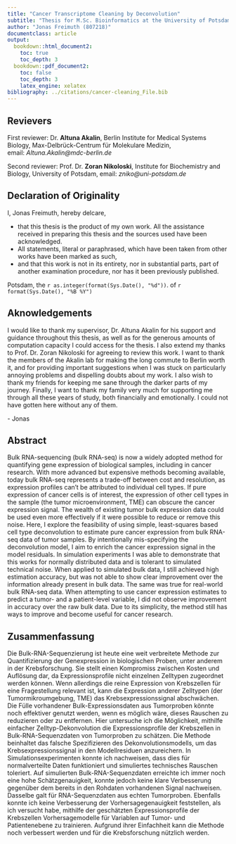 ```yaml
---
title: "Cancer Transcriptome Cleaning by Deconvolution"
subtitle: "Thesis for M.Sc. Bioinformatics at the University of Potsdam"
author: "Jonas Freimuth (807218)"
documentclass: article
output:
  bookdown::html_document2:
    toc: true
    toc_depth: 3
  bookdown::pdf_document2:
    toc: false
    toc_depth: 3
    latex_engine: xelatex
bibliography: ../citations/cancer-cleaning_File.bib
---
```


\vspace*{\fill}

## Revievers {.unlisted .unnumbered}

First reviewer: Dr. **Altuna Akalin**, Berlin Institute for Medical Systems
Biology, Max-Delbrück-Centrum für Molekulare Medizin,
email:&nbsp;*Altuna.Akalin@mdc-berlin.de*

Second reviewer: Prof. Dr. **Zoran Nikoloski**, Institute for Biochemistry and
Biology, University of Potsdam, email:&nbsp;*zniko@uni-potsdam.de*

\newpage

## Declaration of Originality {.unnumbered}

I, Jonas Freimuth, hereby delcare,

* that this thesis is the product of my own work. All the assistance received in
  preparing this thesis and the sources used have been acknowledged.
* All statements, literal or paraphrased, which have been taken from other works
  have been marked as such,
* and that this work is not in its entirety, nor in substantial parts, part of
  another examination procedure, nor has it been previously published.

Potsdam, the `r as.integer(format(Sys.Date(), "%d"))`. of
`r format(Sys.Date(), "%B %Y")`

\newpage

## Aknowledgements {.unnumbered}

I would like to thank my supervisor, Dr. Altuna Akalin for his support and
guidance throughout this thesis, as well as for the generous amounts of
computation capacity I could access for the thesis. I also extend my thanks to
Prof. Dr. Zoran Nikoloski for agreeing to review this work. I want to thank the
members of the Akalin lab for making the long commute to Berlin worth it, and
for providing important suggestions when I was stuck on particularly annoying
problems and dispelling doubts about my work. I also wish to thank my friends
for keeping me sane through the darker parts of my journey. Finally, I want to
thank my family very much for supporting me through all these years of study,
both financially and emotionally. I could not have gotten here without any of
them.

\- Jonas

\newpage

## Abstract {.unnumbered}

Bulk RNA-sequencing (bulk RNA-seq) is now a widely adopted method for
quantifying gene expression of biological samples, including in cancer research.
With more advanced but expensive methods becoming available, today bulk RNA-seq
represents a trade-off between cost and resolution, as expression profiles can't
be attributed to individual cell types. If pure expression of cancer cells is of
interest, the expression of other cell types in the sample (the tumor
microenvironment, TME) can obscure the cancer expression signal. The wealth of
existing tumor bulk expression data could be used even more effectively if it
were possible to reduce or remove this noise. Here, I explore the feasibility of
using simple, least-squares based cell type deconvolution to estimate pure
cancer expression from bulk RNA-seq data of tumor samples. By intentionally
mis-specifying the deconvolution model, I aim to enrich the cancer expression
signal in the model residuals. In simulation experiments I was able to
demonstrate that this works for normally distributed data and is tolerant to
simulated technical noise. When applied to simulated bulk data, I still achieved
high estimation accuracy, but was not able to show clear improvement over the
information already present in bulk data. The same was true for real-world bulk
RNA-seq data. When attempting to use cancer expression estimates to predict a
tumor- and a patient-level variable, I did not observe improvement in accuracy
over the raw bulk data. Due to its simplicity, the method still has ways to
improve and become useful for cancer research.

\newpage

## Zusammenfassung {.unnumbered}

Die Bulk-RNA-Sequenzierung ist heute eine weit verbreitete Methode zur
Quantifizierung der Genexpression in biologischen Proben, unter anderem in der
Krebsforschung. Sie stellt einen Kompromiss zwischen Kosten und Auflösung dar,
da Expressionsprofile nicht einzelnen Zelltypen zugeordnet werden können. Wenn
allerdings die reine Expression von Krebszellen für eine Fragestellung relevant
ist, kann die Expression anderer Zelltypen (der Tumormikroumgebung, TME) das
Krebsexpressionssignal abschwächen. Die Fülle vorhandener Bulk-Expressionsdaten
aus Tumorproben könnte noch effektiver genutzt werden, wenn es möglich wäre,
dieses Rauschen zu reduzieren oder zu entfernen. Hier untersuche ich die
Möglichkeit, mithilfe einfacher Zelltyp-Dekonvolution die Expressionsprofile der
Krebszellen in Bulk-RNA-Sequenzdaten von Tumorproben zu schätzen. Die Methode
beinhaltet das falsche Spezifizieren des Dekonvolutionsmodells, um das
Krebsexpressionssignal in den Modellresiduen anzureichern. In
Simulationsexperimenten konnte ich nachweisen, dass dies für normalverteilte
Daten funktioniert und simuliertes technisches Rauschen toleriert. Auf
simulierten Bulk-RNA-Sequenzdaten erreichte ich immer noch eine hohe
Schätzgenauigkeit, konnte jedoch keine klare Verbesserung gegenüber dem bereits
in den Rohdaten vorhandenen Signal nachweisen. Dasselbe galt für
RNA-Sequenzdaten aus echten Tumorproben. Ebenfalls konnte ich keine Verbesserung
der Vorhersagegenauigkeit feststellen, als ich versucht habe, mithilfe der
geschätzten Expressionsprofile der Krebszellen Vorhersagemodelle für Variablen
auf Tumor- und Patientenebene zu trainieren. Aufgrund ihrer Einfachheit kann die
Methode noch verbessert werden und für die Krebsforschung nützlich werden.

\newpage

\tableofcontents

\newpage

\listoffigures

\newpage

\listoftables

\newpage
